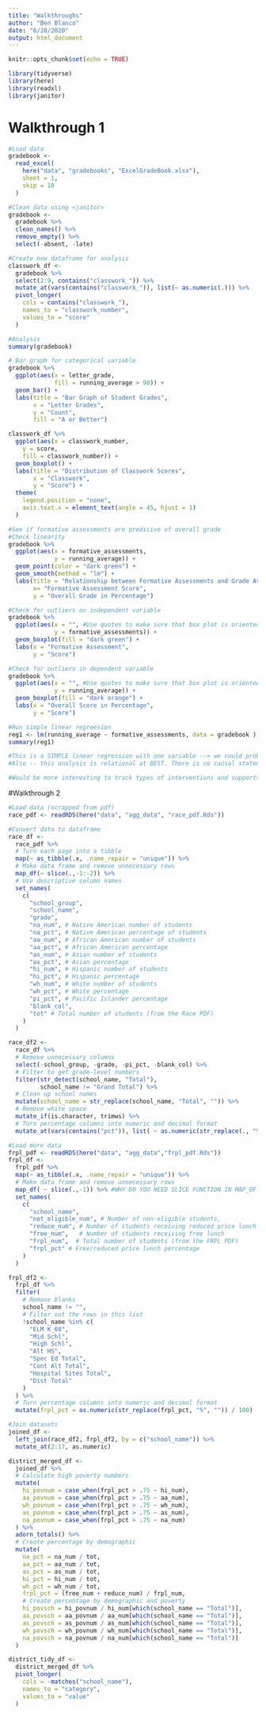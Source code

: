 ```yaml
---
title: "Walkthroughs"
author: "Ben Blanco"
date: "6/28/2020"
output: html_document
---
```


```r
knitr::opts_chunk$set(echo = TRUE)

library(tidyverse)
library(here)
library(readxl)
library(janitor)
```

# Walkthrough 1
```r
#Load data
gradebook <- 
  read_excel(
    here("data", "gradebooks", "ExcelGradeBook.xlsx"),
    sheet = 1, 
    skip = 10
  )

#Clean data using <janitor>
gradebook <- 
  gradebook %>%
  clean_names() %>%
  remove_empty() %>%
  select(-absent, -late)

#Create new dataframe for analysis
classwork_df <- 
  gradebook %>%
  select(2:9, contains("classwork_")) %>%
  mutate_at(vars(contains("classwork_")), list(~ as.numeric(.))) %>%
  pivot_longer(
    cols = contains("classwork_"),
    names_to = "classwork_number",
    values_to = "score"
  )
```
```r
#Analysis
summary(gradebook)

# Bar graph for categorical variable
gradebook %>%
  ggplot(aes(x = letter_grade,
             fill = running_average > 90)) +
  geom_bar() +
  labs(title = "Bar Graph of Student Grades",
       x = "Letter Grades",
       y = "Count",
       fill = "A or Better")

classwork_df %>%
  ggplot(aes(x = classwork_number,
    y = score,
    fill = classwork_number)) +
  geom_boxplot() +
  labs(title = "Distribution of Classwork Scores",
       x = "Classwork",
       y = "Score") +
  theme(
    legend.position = "none",
    axis.text.x = element_text(angle = 45, hjust = 1)
  )
```

```r
#See if formative assessments are predicive of overall grade
#Check linearity
gradebook %>%
  ggplot(aes(x = formative_assessments,
             y = running_average)) +
  geom_point(color = "dark green") +
  geom_smooth(method = "lm") +
  labs(title = "Relationship between Formative Assessments and Grade Average",
       x= "Formative Assessment Score",
       y = "Overall Grade in Percentage")

#Check for outliers on independent variable
gradebook %>%
  ggplot(aes(x = "", #Use quotes to make sure that box plot is oriented with data on y-axis - indicates no data
             y = formative_assessments)) +
  geom_boxplot(fill = "dark green") +
  labs(x = "Formative Assessment",
       y = "Score")

#Check for outliers in dependent variable
gradebook %>%
  ggplot(aes(x = "", #Use quotes to make sure that box plot is oriented with data on y-axis - indicates no data
             y = running_average)) +
  geom_boxplot(fill = "dark orange") +
  labs(x = "Overall Score in Percentage",
       y = "Score")

#Run simple linear regreesion
reg1 <- lm(running_average ~ formative_assessments, data = gradebook )
summary(reg1)

#This is a SIMPLE linear regression with one variable --> we could probably explain more using other variables like HW
#Also -- this analysis is relational at BEST. There is no causal statements we can make and there are a lot of endogeneity issues. Particularly b/c the running average is constructed using scores on formatives, so there has to be a relationship....

#Would be more interesting to track types of interventions and supports and the grades of students?
```

#Walkthrough 2
```r
#Load data (scrapped from pdf)
race_pdf <- readRDS(here("data", "agg_data", "race_pdf.Rds"))

#Convert data to dataframe
race_df <-
  race_pdf %>%
  # Turn each page into a tibble
  map(~ as_tibble(.x, .name_repair = "unique")) %>% 
  # Make data frame and remove unnecessary rows
  map_df(~ slice(.,-1:-2)) %>%
  # Use descriptive column names
  set_names(
    c(
      "school_group",
      "school_name",
      "grade",
      "na_num", # Native American number of students
      "na_pct", # Native American percentage of students
      "aa_num", # African American number of students
      "aa_pct", # African American percentage
      "as_num", # Asian number of students
      "as_pct", # Asian percentage
      "hi_num", # Hispanic number of students
      "hi_pct", # Hispanic percentage
      "wh_num", # White number of students
      "wh_pct", # White percentage
      "pi_pct", # Pacific Islander percentage
      "blank_col",
      "tot" # Total number of students (from the Race PDF)
    )
  )

race_df2 <-
  race_df %>%
  # Remove unnecessary columns
  select(-school_group, -grade, -pi_pct, -blank_col) %>%
  # Filter to get grade-level numbers
  filter(str_detect(school_name, "Total"),
         school_name != "Grand Total") %>%
  # Clean up school names
  mutate(school_name = str_replace(school_name, "Total", "")) %>%
  # Remove white space
  mutate_if(is.character, trimws) %>%
  # Turn percentage columns into numeric and decimal format
  mutate_at(vars(contains("pct")), list( ~ as.numeric(str_replace(., "%", "")) / 100))

#Load more data 
frpl_pdf <- readRDS(here("data", "agg_data","frpl_pdf.Rds"))
frpl_df <- 
  frpl_pdf %>%
  map(~ as_tibble(.x, .name_repair = "unique")) %>% 
  # Make data frame and remove unnecessary rows
  map_df( ~ slice(.,-1)) %>% #WHY DO YOU NEED SLICE FUNCTION IN MAP_DF TO WORK? HOW DO YOU TURN PDF MATRIX --> DATAFRAME?
  set_names(
    c(
      "school_name",
      "not_eligible_num", # Number of non-eligible students,
      "reduce_num", # Number of students receiving reduced price lunch
      "free_num",   # Number of students receiving free lunch
      "frpl_num",  # Total number of students (from the FRPL PDF)
      "frpl_pct" # Free/reduced price lunch percentage
    )
  )

frpl_df2 <-
  frpl_df %>%
  filter(
    # Remove blanks
    school_name != "",
    # Filter out the rows in this list
    !school_name %in% c(
      "ELM K_08",
      "Mid Schl",
      "High Schl",
      "Alt HS",
      "Spec Ed Total",
      "Cont Alt Total",
      "Hospital Sites Total",
      "Dist Total"
    )
  ) %>%
  # Turn percentage columns into numeric and decimal format
  mutate(frpl_pct = as.numeric(str_replace(frpl_pct, "%", "")) / 100)

#Join datasets
joined_df <-
  left_join(race_df2, frpl_df2, by = c("school_name")) %>%
  mutate_at(2:17, as.numeric)

district_merged_df <-
  joined_df %>%
  # Calculate high poverty numbers
  mutate(
    hi_povnum = case_when(frpl_pct > .75 ~ hi_num),
    aa_povnum = case_when(frpl_pct > .75 ~ aa_num),
    wh_povnum = case_when(frpl_pct > .75 ~ wh_num),
    as_povnum = case_when(frpl_pct > .75 ~ as_num),
    na_povnum = case_when(frpl_pct > .75 ~ na_num)
  ) %>%
  adorn_totals() %>%
  # Create percentage by demographic
  mutate(
    na_pct = na_num / tot,
    aa_pct = aa_num / tot,
    as_pct = as_num / tot,
    hi_pct = hi_num / tot,
    wh_pct = wh_num / tot,
    frpl_pct = (free_num + reduce_num) / frpl_num,
    # Create percentage by demographic and poverty
    hi_povsch = hi_povnum / hi_num[which(school_name == "Total")],
    aa_povsch = aa_povnum / aa_num[which(school_name == "Total")],
    as_povsch = as_povnum / as_num[which(school_name == "Total")],
    wh_povsch = wh_povnum / wh_num[which(school_name == "Total")],
    na_povsch = na_povnum / na_num[which(school_name == "Total")]
  )

district_tidy_df <-
  district_merged_df %>%
  pivot_longer(
    cols = -matches("school_name"),
    names_to = "category",
    values_to = "value"
  )
```

